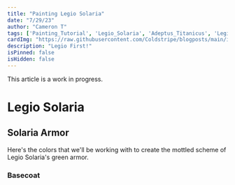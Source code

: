 ```yaml
---
title: "Painting Legio Solaria"
date: "7/29/23"
author: "Cameron T"
tags: ['Painting_Tutorial', 'Legio_Solaria', 'Adeptus_Titanicus', 'Legions_Imperialis', 'Imperium', 'Horus_Heresy']
cardImg: "https://raw.githubusercontent.com/Coldstripe/blogposts/main/images/Paints/solaria_armor_highlight.png"
description: "Legio First!"
isPinned: false
isHidden: false
---
```


<span className="text-red-500 font-semibold">This article is a work in progress.</span>

# Legio Solaria

## Solaria Armor

Here's the colors that we'll be working with to create the mottled scheme of Legio Solaria's green armor.

<MDXImage src="https://raw.githubusercontent.com/Coldstripe/blogposts/main/images/Titans/solaria_armor_palette.png" alt="A group of bottles of green and white paint, ordered left-to-right from darkest to lightest. The brand of paint is Pro Acryl."/>

### Basecoat

<MDXImage src="https://raw.githubusercontent.com/Coldstripe/blogposts/main/images/Paints/solaria_armor_base.png" alt="A close up of a miniature armored bipedal robot's leg. The armor of the leg is colored a dark green."/>
